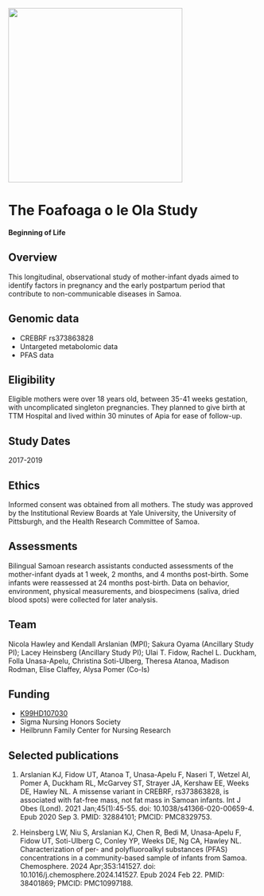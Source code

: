 ![](f.png){fig-align="center" width="350"}

# The Foafoaga o le Ola Study {.unnumbered}

**Beginning of Life**

## Overview

This longitudinal, observational study of mother-infant dyads aimed to identify factors in pregnancy and the early postpartum period that contribute to non-communicable diseases in Samoa.

## Genomic data

-   CREBRF rs373863828
-   Untargeted metabolomic data
-   PFAS data

## Eligibility

Eligible mothers were over 18 years old, between 35-41 weeks gestation, with uncomplicated singleton pregnancies. They planned to give birth at TTM Hospital and lived within 30 minutes of Apia for ease of follow-up.

## Study Dates

2017-2019

## Ethics

Informed consent was obtained from all mothers. The study was approved by the Institutional Review Boards at Yale University, the University of Pittsburgh, and the Health Research Committee of Samoa.

## Assessments

Bilingual Samoan research assistants conducted assessments of the mother-infant dyads at 1 week, 2 months, and 4 months post-birth. Some infants were reassessed at 24 months post-birth. Data on behavior, environment, physical measurements, and biospecimens (saliva, dried blood spots) were collected for later analysis.

## Team

Nicola Hawley and Kendall Arslanian (MPI); Sakura Oyama (Ancillary Study PI); Lacey Heinsberg (Ancillary Study PI); Ulai T. Fidow, Rachel L. Duckham, Folla Unasa-Apelu, Christina Soti-Ulberg, Theresa Atanoa, Madison Rodman, Elise Claffey, Alysa Pomer (Co-Is)

## Funding

-   [K99HD107030](https://reporter.nih.gov/search/s9cX7Mg6vEiIAQOGIvCqog/project-details/10519784)
-   Sigma Nursing Honors Society
-   Heilbrunn Family Center for Nursing Research

## Selected publications

1.  Arslanian KJ, Fidow UT, Atanoa T, Unasa-Apelu F, Naseri T, Wetzel AI, Pomer A, Duckham RL, McGarvey ST, Strayer JA, Kershaw EE, Weeks DE, Hawley NL. A missense variant in CREBRF, rs373863828, is associated with fat-free mass, not fat mass in Samoan infants. Int J Obes (Lond). 2021 Jan;45(1):45-55. doi: 10.1038/s41366-020-00659-4. Epub 2020 Sep 3. PMID: 32884101; PMCID: PMC8329753.

2.  Heinsberg LW, Niu S, Arslanian KJ, Chen R, Bedi M, Unasa-Apelu F, Fidow UT, Soti-Ulberg C, Conley YP, Weeks DE, Ng CA, Hawley NL. Characterization of per- and polyfluoroalkyl substances (PFAS) concentrations in a community-based sample of infants from Samoa. Chemosphere. 2024 Apr;353:141527. doi: 10.1016/j.chemosphere.2024.141527. Epub 2024 Feb 22. PMID: 38401869; PMCID: PMC10997188.

